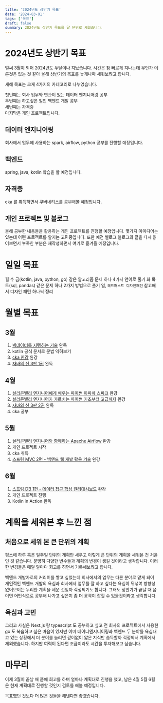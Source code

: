 ```yaml
---
title: '2024년도 상반기 목표'
date: '2024-03-01'
tags: ['목표']
draft: false
summary: 2024년도 상반기 목표를 달 단위로 세웠습니다.
---
```


# 2024년도 상반기 목표

벌써 3월이 되어 2024년도 두달이나 지났습니다. 시간은 참 빠르게 지나는데 무언가 이룬것은 없는 것 같아 올해 상반기의 목표를 늦게나마 세워보려고 합니다.

새해 목표는 크게 4가지의 카테고리로 나누었습니다.

첫번째는 회사 업무와 연관이 있는 데이터 엔지니어링 공부\
두번째는 하고싶은 일인 백엔드 개발 공부\
세번째는 자격증\
마지막은 개인 프로젝트입니다.

## 데이터 엔지니어링

회사에서 업무에 사용하는 spark, airflow, python 공부를 진행할 예정입니다.

## 백엔드

spring, java, kotlin 학습을 할 예정입니다.

## 자격증

cka 를 취득하면서 쿠버네티스를 공부해볼 예정입니다.

## 개인 프로젝트 및 블로그

올해 공부한 내용들을 활용하는 개인 프로젝트를 진행할 예정입니다.
몇가지 아이디어는 있는데 어떤 프로젝트를 할지는 고민중입니다.
또한 예전 벨로그 블로그의 글을 다시 읽어보면서 부족한 부분은 재작성하면서 여기로 옮겨올 예정입니다.

# 일일 목표

월 수 금(kotlin, java, python, go) 같은 알고리즘 문제 하나 4가지 언어로 풀기
화 목 토(sql, pandas) 같은 문제 하나 2가지 방법으로 풀기
일, `헤드퍼스트 디자인패턴` 참고해서 디자인 패턴 하나씩 정리

# 월별 목표

## 3월

1. [빅데이터를 지탱하는 기술](https://books.google.co.kr/books/about/%EB%B9%85%EB%8D%B0%EC%9D%B4%ED%84%B0%EB%A5%BC_%EC%A7%80%ED%83%B1%ED%95%98%EB%8A%94_%EA%B8%B0%EC%88%A0.html?id=9UgpEAAAQBAJ&source=kp_book_description&redir_esc=y) 완독
2. kotlin 공식 문서로 문법 익혀보기
3. [cka 인강](https://www.udemy.com/course/certified-kubernetes-administrator-with-practice-tests/?utm_source=adwords&utm_medium=udemyads&utm_campaign=Kubernetes_Search_la.KR_cc.KR&utm_term=_._ag_147409783340_._ad_649912297581_._kw_certified%20kubernetes%20administrator_._de_c_._dm__._pl__._ti_kwd-743541447965_._li_1030718_._pd__._&matchtype=b&gad_source=1&gclid=Cj0KCQiA84CvBhCaARIsAMkAvkL8QaNeGYUBoAfMseRfPbXL2WHkD3qoemxGEFy8pcr9ovMkimHfH1UaAr5uEALw_wcB) 완강
4. [자바의 신 3판 1권](https://product.kyobobook.co.kr/detail/S000210144588) 완독

## 4월

1. [실리콘밸리 엔지니어에게 배우는 파이썬 아파치 스파크](https://www.inflearn.com/course/%EC%8B%A4%EB%A6%AC%EC%BD%98%EB%B0%B8%EB%A6%AC-%ED%8C%8C%EC%9D%B4%EC%8D%AC-%EC%95%84%ED%8C%8C%EC%B9%98-%EC%8A%A4%ED%8C%8C%ED%81%AC/dashboard) 완강
2. [실리콘밸리 엔지니어가 가르치는 파이썬 기초부터 고급까지](https://www.inflearn.com/course/%EC%8B%A4%EB%A6%AC%EC%BD%98%EB%B0%B8%EB%A6%AC-%ED%8C%8C%EC%9D%B4%EC%8D%AC-%EA%B8%B0%EC%B4%88%EB%B6%80%ED%84%B0-%EA%B3%A0%EA%B8%89%EA%B9%8C%EC%A7%80/dashboard) 완강
3. [자바의 신 3판 2권](https://product.kyobobook.co.kr/detail/S000210144588) 완독
4. cka 공부

## 5월

1. [실리콘밸리 엔지니어와 함께하는 Apache Airflow](https://www.inflearn.com/course/%EC%8B%A4%EB%A6%AC%EC%BD%98%EB%B0%B8%EB%A6%AC-%EC%97%94%EC%A7%80%EB%8B%88%EC%96%B4%EC%99%80-%ED%95%A8%EA%BB%98%ED%95%98%EB%8A%94-apache-airflow) 완강
2. 개인 프로젝트 시작
3. cka 취득
4. [스프링 MVC 2편 - 백엔드 웹 개발 활용 기술](https://www.inflearn.com/course/%EC%8A%A4%ED%94%84%EB%A7%81-mvc-2/dashboard) 완강

## 6월

1. [스프링 DB 1편 - 데이터 접근 핵심 원리대시보드](https://www.inflearn.com/course/%EC%8A%A4%ED%94%84%EB%A7%81-db-1/dashboard) 완강
2. 개인 프로젝트 진행
3. Kotlin in Action 완독

# 계획을 세워본 후 느낀 점

## 처음으로 세워 본 큰 단위의 계획

평소에 하루 혹은 일주일 단위의 계획만 세우고 이렇게 큰 단위의 계획을 세워본 건 처음인 것 같습니다.
분명히 다양한 변수들과 계획의 변경이 생길 것이라고 생각합니다. 이러한 변경들은 매달 말마다 회고를 하면서 기록해보려고 합니다.

백엔드 개발자로의 커리어를 쌓고 싶었는데 회사에서의 업무는 다른 분야로 맡게 되어 개인적인 백엔드 개발의 욕심과 회사에서 업무를 잘 하고 싶다는 욕심이 뒤섞여 방향성 없어보이는 무리한 계획을 세운 것일까 걱정되기도 합니다. 그래도 상반기가 끝날 때 쯤이면 어떤식으로 공부해 나가고 싶은지 좀 더 윤곽이 잡힐 수 있을것이라고 생각합니다.

## 욕심과 고민

그리고 사실은 Next.js 랑 typescript 도 공부하고 싶고 전 회사의 프로젝트에서 사용한 go 도 복습하고 싶은 마음이 있지만 이미 데이터엔지니어링과 백엔드 두 분야를 욕심내고 있는 상황에서 더 분야를 늘리면 깊이없이 얇은 지식만 습득할까 걱정되서 계획에서 제외했습니다. 하지만 여력이 된다면 조금이라도 시간을 투자해보고 싶습니다.

# 마무리

이제 3월이 끝날 때 쯤에 회고를 하며 얼마나 계획대로 진행을 했고, 남은 4월 5월 6월은 현재 계획대로 진행할 것인지 검토를 해볼 예정입니다.

목표했던 것보다 더 많은 것들을 해낸다면 좋겠습니다.
